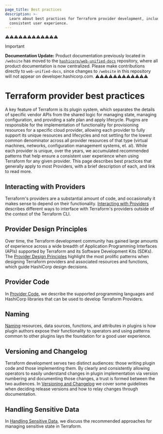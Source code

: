 ```yaml
---
page_title: Best practices
description: >-
  Learn about best practices for Terraform provider development, including naming and versioning, to ensure a
  consistent user experience.
---
```


⚠️⚠️⚠️⚠️⚠️⚠️⚠️⚠️⚠️⚠️⚠️⚠️
> [!IMPORTANT]  
> **Documentation Update:** Product documentation previously located in `/website` has moved to the [`hashicorp/web-unified-docs`](https://github.com/hashicorp/web-unified-docs) repository, where all product documentation is now centralized. Please make contributions directly to `web-unified-docs`, since changes to `/website` in this repository will not appear on developer.hashicorp.com.
⚠️⚠️⚠️⚠️⚠️⚠️⚠️⚠️⚠️⚠️⚠️⚠️

# Terraform provider best practices

A key feature of Terraform is its plugin system, which separates the details of
specific vendor APIs from the shared logic for managing state, managing configuration,
and providing a safe plan and apply lifecycle. Plugins are responsible
for the  implementation of functionality for provisioning resources for a
specific cloud provider, allowing each provider to fully support its unique
resources and lifecycles and not settling for the lowest common denominator
across all provider resources of that type (virtual machines, networks,
configuration management systems, et. al). While each provider is unique, over
the years, we accumulated recommended patterns that help ensure a consistent user experience when using Terraform for any given provider. This page describes best practices that generally apply to most
Providers, with a brief description of each, and link to read more. 

## Interacting with Providers

Terraform's providers are a substantial amount of code, and occasionally it makes sense to depend on their functionality. [Interacting with Providers](/terraform/plugin/best-practices/interacting-with-providers) describes different ways to interface with Terraform's providers outside of the context of the Terraform CLI.

## Provider Design Principles

Over time, the Terraform development community has gained large amounts of experience across a wide breadth of Application Programming Interfaces (APIs) supported by Terraform and its Software Development Kits (SDKs). The [Provider Design Principles](/terraform/plugin/best-practices/hashicorp-provider-design-principles) highlight the most prolific patterns when designing Terraform providers and associated resources and functions, which guide HashiCorp design decisions.

## Provider Code

In [Provider Code](/terraform/plugin/best-practices/provider-code), we describe the supported programming languages and HashiCorp libraries that can be used to develop Terraform Providers.

## Naming

[Naming](/terraform/plugin/best-practices/naming) resources, data sources, functions, and attributes in plugins is how plugin authors
expose their functionality to operators and using patterns common to other plugins
lays the foundation for a good user experience.

## Versioning and Changelog

Terraform development serves two distinct audiences: those writing plugin code
and those implementing them. By clearly and consistently allowing operators to
easily understand changes in plugin implementation via version numbering and
documenting those changes, a trust is formed between the two audiences. In
[Versioning and Changelog](/terraform/plugin/best-practices/versioning) we cover some guidelines when deciding
release versions and how to relay changes through documentation.

## Handling Sensitive Data

In [Handling Sensitive Data](/terraform/plugin/best-practices/sensitive-state), we discuss the recommended approaches for managing sensitive state in Terraform.
